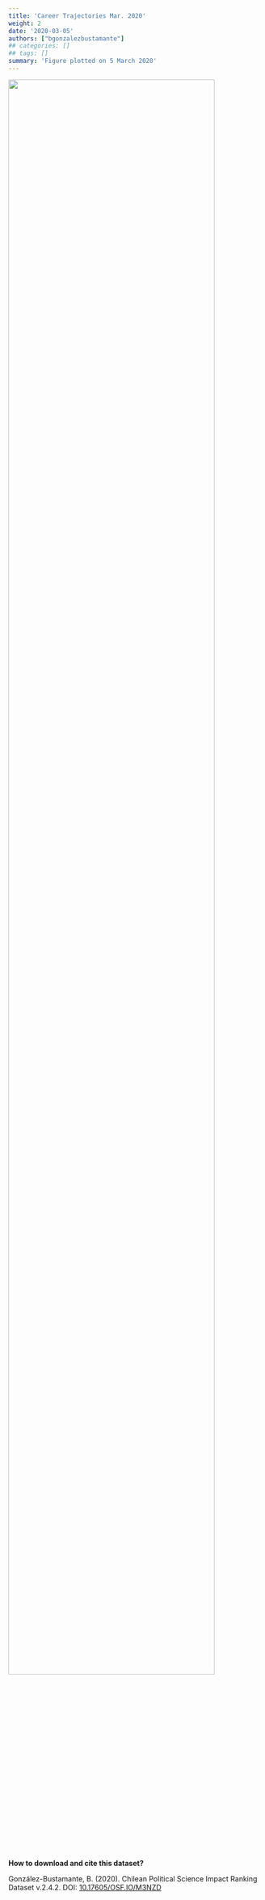 ```yaml
---
title: 'Career Trajectories Mar. 2020'
weight: 2
date: '2020-03-05'
authors: ["bgonzalezbustamante"]
## categories: []
## tags: []
summary: 'Figure plotted on 5 March 2020'
---
```


![](Careers-Mar-2020.png){ width=90% }

**How to download and cite this dataset?**

González-Bustamante, B. (2020). Chilean Political Science Impact Ranking Dataset v.2.4.2. DOI: [10.17605/OSF.IO/M3NZD](http://doi.org/10.17605/OSF.IO/M3NZD)
